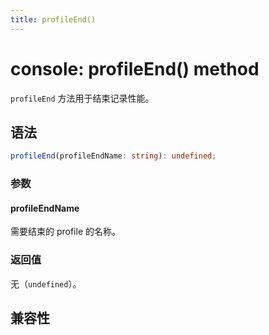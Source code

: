 ```yaml
---
title: profileEnd()
---
```


# console: profileEnd() method

`profileEnd` 方法用于结束记录性能。

## 语法

```ts
profileEnd(profileEndName: string): undefined;
```

### 参数

#### profileEndName

需要结束的 profile 的名称。

### 返回值

无（`undefined`）。

## 兼容性


<LegacyCompatTable metadata="lynx-api/global/console/profileEnd" />
